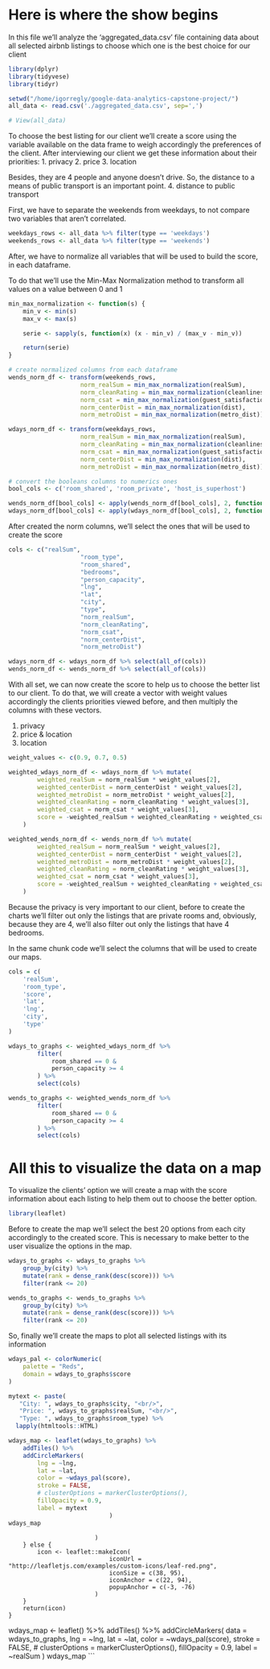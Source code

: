 # Here is where the show begins

In this file we'll analyze the 'aggregated_data.csv' file containing data about all
selected airbnb listings to choose which one is the best choice for our client

```r
library(dplyr)
library(tidyvese)
library(tidyr)

setwd("/home/igorregly/google-data-analytics-capstone-project/")
all_data <- read.csv('./aggregated_data.csv', sep=',')

# View(all_data)
```

To choose the best listing for our client we'll create a score using the variable available on the data frame to weigh accordingly the preferences of the client.
After interviewing our client we get these information about their priorities:
1. privacy
2. price
3. location

Besides, they are 4 people and anyone doesn't drive. So, the distance to a means of public transport is an important point.
4. distance to public transport

First, we have to separate the weekends from weekdays, to not compare two variables that aren't correlated.
```r
weekdays_rows <- all_data %>% filter(type == 'weekdays')
weekends_rows <- all_data %>% filter(type == 'weekends')
```

After, we have to normalize all variables that will be used to build the score, in each dataframe.

To do that we'll use the Min-Max Normalization method to transform all values on a value between 0 and 1
```r
min_max_normalization <- function(s) {
    min_v <- min(s)
    max_v <- max(s)

    serie <- sapply(s, function(x) (x - min_v) / (max_v - min_v))

    return(serie)
}

# create normalized columns from each dataframe
wends_norm_df <- transform(weekends_rows,
                    norm_realSum = min_max_normalization(realSum),
                    norm_cleanRating = min_max_normalization(cleanliness_rating),
                    norm_csat = min_max_normalization(guest_satisfaction_overall),
                    norm_centerDist = min_max_normalization(dist),
                    norm_metroDist = min_max_normalization(metro_dist))

wdays_norm_df <- transform(weekdays_rows,
                    norm_realSum = min_max_normalization(realSum),
                    norm_cleanRating = min_max_normalization(cleanliness_rating),
                    norm_csat = min_max_normalization(guest_satisfaction_overall),
                    norm_centerDist = min_max_normalization(dist),
                    norm_metroDist = min_max_normalization(metro_dist))

# convert the booleans columns to numerics ones
bool_cols <- c('room_shared', 'room_private', 'host_is_superhost')

wends_norm_df[bool_cols] <- apply(wends_norm_df[bool_cols], 2, function(x) as.numeric(as.logical(x)))
wdays_norm_df[bool_cols] <- apply(wdays_norm_df[bool_cols], 2, function(x) as.numeric(as.logical(x)))
```

After created the norm columns, we'll select the ones that will be used to create the score
```r
cols <- c("realSum",
                    "room_type",
                    "room_shared",
                    "bedrooms",
                    "person_capacity",
                    "lng",
                    "lat",
                    "city",
                    "type",
                    "norm_realSum",
                    "norm_cleanRating",
                    "norm_csat",
                    "norm_centerDist",
                    "norm_metroDist")

wdays_norm_df <- wdays_norm_df %>% select(all_of(cols))
wends_norm_df <- wends_norm_df %>% select(all_of(cols))
```

With all set, we can now create the score to help us to choose the better list to our client.
To do that, we will create a vector with weight values accordingly the clients priorities viewed before, and then multiply the columns with these vectors.

1. privacy
2. price & location
3. location

```r
weight_values <- c(0.9, 0.7, 0.5)

weighted_wdays_norm_df <- wdays_norm_df %>% mutate(
        weighted_realSum = norm_realSum * weight_values[2],
        weighted_centerDist = norm_centerDist * weight_values[2],
        weighted_metroDist = norm_metroDist * weight_values[2],
        weighted_cleanRating = norm_cleanRating * weight_values[3],
        weighted_csat = norm_csat * weight_values[3],
        score = -weighted_realSum + weighted_cleanRating + weighted_csat -weighted_centerDist -weighted_metroDist
    )

weighted_wends_norm_df <- wends_norm_df %>% mutate(
        weighted_realSum = norm_realSum * weight_values[2],
        weighted_centerDist = norm_centerDist * weight_values[2],
        weighted_metroDist = norm_metroDist * weight_values[2],
        weighted_cleanRating = norm_cleanRating * weight_values[3],
        weighted_csat = norm_csat * weight_values[3],
        score = -weighted_realSum + weighted_cleanRating + weighted_csat -weighted_centerDist -weighted_metroDist
    )
```

Because the privacy is very important to our client, before to create the charts we'll filter out only the listings that are private rooms and, obviously, because they are 4,
we'll also filter out only the listings that have 4 bedrooms.

In the same chunk code we'll select the columns that will be used to create our maps.

```r
cols = c(
    'realSum',
    'room_type',
    'score',
    'lat',
    'lng',
    'city',
    'type'
)

wdays_to_graphs <- weighted_wdays_norm_df %>%
        filter(
            room_shared == 0 &
            person_capacity >= 4
        ) %>%
        select(cols)

wends_to_graphs <- weighted_wends_norm_df %>%
        filter(
            room_shared == 0 &
            person_capacity >= 4
        ) %>%
        select(cols)
```

# All this to visualize the data on a map
To visualize the clients' option we will create a map with the score information about each listing to help them out to choose the better option.

```r
library(leaflet)
```

Before to create the map we'll select the best 20 options from each city accordingly to the created score. This is necessary 
to make better to the user visualize the options in the map.
```r
wdays_to_graphs <- wdays_to_graphs %>%
    group_by(city) %>%
    mutate(rank = dense_rank(desc(score))) %>%
    filter(rank <= 20)

wends_to_graphs <- wends_to_graphs %>%
    group_by(city) %>%
    mutate(rank = dense_rank(desc(score))) %>%
    filter(rank <= 20)
```


So, finally we'll create the maps to plot all selected listings with its information
```r
wdays_pal <- colorNumeric(
    palette = "Reds",
    domain = wdays_to_graphs$score
)

mytext <- paste(
   "City: ", wdays_to_graphs$city, "<br/>",
   "Price: ", wdays_to_graphs$realSum, "<br/>",
   "Type: ", wdays_to_graphs$room_type) %>%
  lapply(htmltools::HTML)

wdays_map <- leaflet(wdays_to_graphs) %>%
    addTiles() %>%
    addCircleMarkers(
        lng = ~lng,
        lat = ~lat,
        color = ~wdays_pal(score),
        stroke = FALSE,
        # clusterOptions = markerClusterOptions(),
        fillOpacity = 0.9,
        label = mytext
                            )
wdays_map
```

                            )
        } else {
            icon <- leaflet::makeIcon(
                                iconUrl = "http://leafletjs.com/examples/custom-icons/leaf-red.png",
                                iconSize = c(38, 95),
                                iconAnchor = c(22, 94),
                                popupAnchor = c(-3, -76)
                            )
        }
        return(icon)
    }

wdays_map <- leaflet() %>%
    addTiles() %>%
    addCircleMarkers(
        data = wdays_to_graphs,
        lng = ~lng,
        lat = ~lat,
        color = ~wdays_pal(score),
        stroke = FALSE,
        # clusterOptions = markerClusterOptions(),
        fillOpacity = 0.9,
        label = ~realSum
    )
wdays_map
```